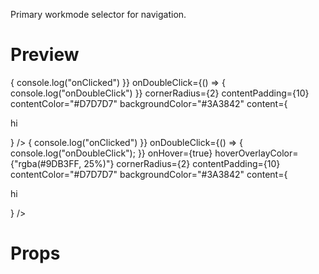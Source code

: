 
<Meta title="BasedToken" />

Primary workmode selector for navigation.

# Preview

<Preview>
  <Story name="default">
    <BasedToken
      onClick={() => {
        console.log("onClicked")
      }}
      onDoubleClick={() => {
        console.log("onDoubleClick")
      }}
      cornerRadius={2}
      contentPadding={10}
      contentColor="#D7D7D7"
      backgroundColor="#3A3842"
      content={<p>hi</p>}
    />

  </Story>
  <Story name="onHover">
    <BasedToken
      onClick={() => {
        console.log("onClicked")
      }}
      onDoubleClick={() => {
        console.log("onDoubleClick");
      }}
      onHover={true}
      hoverOverlayColor={"rgba(#9DB3FF, 25%)"}
      cornerRadius={2}
      contentPadding={10}
      contentColor="#D7D7D7"
      backgroundColor="#3A3842"
      content={<p>hi</p>}
    />
  </Story>
</Preview>

# Props

<Props of={BasedToken} />
